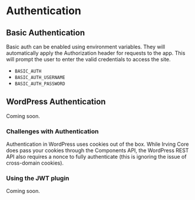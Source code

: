 <Meta title="Features|Authentication" />

# Authentication

## Basic Authentication
Basic auth can be enabled using environment variables. They will automatically apply the Authorization header for requests to the app. This will prompt the user to enter the valid credentials to access the site.

* `BASIC_AUTH`
* `BASIC_AUTH_USERNAME`
* `BASIC_AUTH_PASSWORD`

## WordPress Authentication
Coming soon.

### Challenges with Authentication
Authentication in WordPress uses cookies out of the box. While Irving Core does pass your cookies through the Components API, the WordPress REST API also requires a nonce to fully authenticate (this is ignoring the issue of cross-domain cookies).

### Using the JWT plugin
Coming soon.
